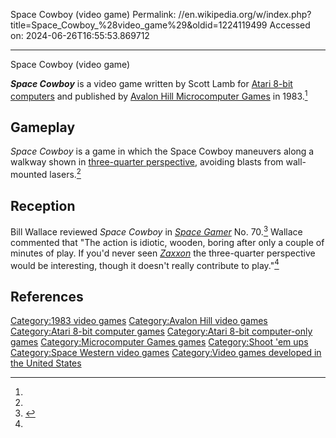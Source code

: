 Space Cowboy (video game)
Permalink: //en.wikipedia.org/w/index.php?title=Space_Cowboy_%28video_game%29&oldid=1224119499
Accessed on: 2024-06-26T16:55:53.869712



------
Space Cowboy (video game)
{{Short description|1983 video game}}
{{Infobox video game
| title = Space Cowboy
| image = File:Space Cowboy (Cover).jpg
| developer = 
| publisher = [[Avalon Hill]]
| designer = 
| series = 
| engine = 
| released = 1983
| genre = 
| modes = 
| platforms = [[Atari 8-bit]]
| programmer = 
}}

'''''Space Cowboy''''' is a video game written by Scott Lamb for [[Atari 8-bit computers]] and published by [[Avalon Hill|Avalon Hill Microcomputer Games]] in 1983.<ref name="mania" />

==Gameplay==
''Space Cowboy'' is a game in which the Space Cowboy maneuvers along a walkway shown in [[three-quarter perspective]], avoiding blasts from wall-mounted lasers.<ref name="SG"/>

==Reception==
Bill Wallace reviewed ''Space Cowboy'' in ''[[Space Gamer]]'' No. 70.<ref name="SG">{{cite journal|last=Wallace |first=Bill |date=July–August 1984 |title=Capsule Reviews|journal=[[Space Gamer]]|publisher=[[Steve Jackson Games]]|issue=70|pages=50}}</ref> Wallace commented that "The action is idiotic, wooden, boring after only a couple of minutes of play.  If you'd never seen ''[[Zaxxon]]'' the three-quarter perspective would be interesting, though it doesn't really contribute to play."<ref name="SG"/>

==References==
{{reflist|refs=
<ref name="mania">{{cite web |title=Space Cowboy |url=http://www.atarimania.com/game-atari-400-800-xl-xe-space-cowboy_4818.html |website=Atari Mania}}</ref>
}}

{{Avalon Hill}}

[[Category:1983 video games]]
[[Category:Avalon Hill video games]]
[[Category:Atari 8-bit computer games]]
[[Category:Atari 8-bit computer-only games]]
[[Category:Microcomputer Games games]]
[[Category:Shoot 'em ups]]
[[Category:Space Western video games]]
[[Category:Video games developed in the United States]]